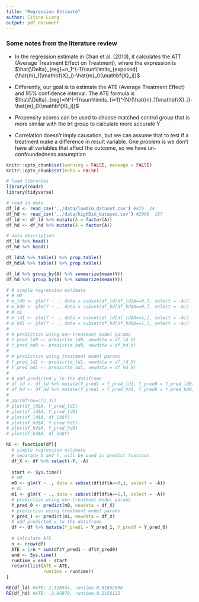 ```yaml
---
title: "Regression Estimate"
author: Citina Liang
output: pdf_document
---
```


### Some notes from the literature review
* In the regression estimate in Chan et al. (2010), it calculates the ATT (Average Treatment Effect on Treatment), where the expression is $\hat{\Delta}_{reg}=n_1^{-1}\sum\limits_{exposed}(\hat{m}_1(\mathbf{X}_i)-\hat{m}_0(\mathbf{X}_i))$

* Differently, our goal is to estimate the ATE (Average Treatment Effect) and 95% confidence interval. The ATE formula is $\hat{\Delta}_{reg}=N^{-1}\sum\limits_{i=1}^{N}(\hat{m}_1(\mathbf{X}_i)-\hat{m}_0(\mathbf{X}_i))$

* Propensity scores can be used to choose matched control group that is more similar with the trt group to calculate more accurate Y

* Correlation doesn't imply causation, but we can assume that to test if a treatment make a difference in result variable. One problem is we don't have all variables that affect the outcome, so we have un-confoundedness assumption

```r
knitr::opts_chunk$set(warning = FALSE, message = FALSE)
knitr::opts_chunk$set(echo = FALSE)
```

```r
# load libraries
library(readr)
library(tidyverse)
```

```r
# read in data
df_ld <- read_csv('../data/lowDim_dataset.csv') #475  24
df_hd <- read_csv('../data/highDim_dataset.csv') #2000  187
df_ld <- df_ld %>% mutate(A = factor(A))
df_hd <- df_hd %>% mutate(A = factor(A))

# data description
df_ld %>% head()
df_hd %>% head()

df_ld$A %>% table() %>% prop.table()
df_hd$A %>% table() %>% prop.table()

df_ld %>% group_by(A) %>% summarize(mean(Y))
df_hd %>% group_by(A) %>% summarize(mean(Y))
```

```r
# # simple regression estimate
# # m0
# m_ld0 <- glm(Y ~ ., data = subset(df_ld[df_ld$A==0,], select = -A))
# m_hd0 <- glm(Y ~ ., data = subset(df_hd[df_hd$A==0,], select = -A))
# # m1
# m_ld1 <- glm(Y ~ ., data = subset(df_ld[df_ld$A==1,], select = -A))
# m_hd1 <- glm(Y ~ ., data = subset(df_hd[df_hd$A==1,], select = -A))
# 
# # prediction using non-treatment model params
# Y_pred_ld0 <- predict(m_ld0, newdata = df_ld_X)
# Y_pred_hd0 <- predict(m_hd0, newdata = df_hd_X)
# 
# # prediction using treatment model params
# Y_pred_ld1 <- predict(m_ld1, newdata = df_ld_X)
# Y_pred_hd1 <- predict(m_hd1, newdata = df_hd_X)
# 
# # add predicted y to the dataframe
# df_ld <- df_ld %>% mutate(Y_pred1 = Y_pred_ld1, Y_pred0 = Y_pred_ld0)
# df_hd <- df_hd %>% mutate(Y_pred1 = Y_pred_hd1, Y_pred0 = Y_pred_hd0)
# 
# par(mfrow=c(2,3))
# plot(df_ld$A, Y_pred_ld1)
# plot(df_ld$A, Y_pred_ld0)
# plot(df_ld$A, df_ld$Y)
# plot(df_hd$A, Y_pred_hd1)
# plot(df_hd$A, Y_pred_hd0)
# plot(df_hd$A, df_hd$Y)

RE <- function(df){
  # simple regression estimate
  # separate X and Y, will be used in predict function
  df_X <- df %>% select(-Y, -A)
  
  start <- Sys.time()
  # m0
  m0 <- glm(Y ~ ., data = subset(df[df$A==0,], select = -A))
  # m1
  m1 <- glm(Y ~ ., data = subset(df[df$A==1,], select = -A))
  # prediction using non-treatment model params
  Y_pred_0 <- predict(m0, newdata = df_X)
  # prediction using treatment model params
  Y_pred_1 <- predict(m1, newdata = df_X) 
  # add predicted y to the dataframe
  df <- df %>% mutate(Y_pred1 = Y_pred_1, Y_pred0 = Y_pred_0)
  
  # calculate ATE
  n <- nrow(df)
  ATE = 1/n * sum(df$Y_pred1 - df$Y_pred0)
  end <- Sys.time()
  runtime = end - start
  return(list(ATE = ATE,
              runtime = runtime))
}

RE(df_ld) #ATE: 2.526944, runtime:0.01652098
RE(df_hd) #ATE: -2.95978, runtime:0.2156122
```


